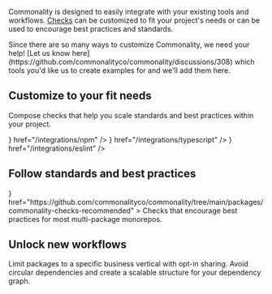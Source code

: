 Commonality is designed to easily integrate with your existing tools and workflows.
[Checks](/checks) can be customized to fit your project's needs or can be used to encourage best practices and standards.

<Note>
  Since there are so many ways to customize Commonality, we need your help! [Let
  us know here](https://github.com/commonalityco/commonality/discussions/308)
  which tools you'd like us to create examples for and we'll add them here.
</Note>

## Customize to your fit needs

Compose checks that help you scale standards and best practices within your project.

<CardGroup cols={3}>
  <Card
    title="Package manager"
    icon={
      <svg
        viewBox="0 0 2500 2500"
        xmlns="http://www.w3.org/2000/svg"
        width="24"
        height="24"
      >
        <path d="M0 0h2500v2500H0z" fill="#c00" />
        <path
          d="M1241.5 268.5h-973v1962.9h972.9V763.5h495v1467.9h495V268.5z"
          fill="#fff"
        />
      </svg>
    }
    href="/integrations/npm"
  />
  <Card
    title="TypeScript"
    icon={
      <svg
        fill="none"
        height="24"
        viewBox="0 0 512 512"
        width="24"
        xmlns="http://www.w3.org/2000/svg"
      >
        <rect fill="#3178c6" height="512" rx="50" width="512" />
        <rect fill="#3178c6" height="512" rx="50" width="512" />
        <path
          clipRule="evenodd"
          d="m316.939 407.424v50.061c8.138 4.172 17.763 7.3 28.875 9.386s22.823 3.129 35.135 3.129c11.999 0 23.397-1.147 34.196-3.442 10.799-2.294 20.268-6.075 28.406-11.342 8.138-5.266 14.581-12.15 19.328-20.65s7.121-19.007 7.121-31.522c0-9.074-1.356-17.026-4.069-23.857s-6.625-12.906-11.738-18.225c-5.112-5.319-11.242-10.091-18.389-14.315s-15.207-8.213-24.18-11.967c-6.573-2.712-12.468-5.345-17.685-7.9-5.217-2.556-9.651-5.163-13.303-7.822-3.652-2.66-6.469-5.476-8.451-8.448-1.982-2.973-2.974-6.336-2.974-10.091 0-3.441.887-6.544 2.661-9.308s4.278-5.136 7.512-7.118c3.235-1.981 7.199-3.52 11.894-4.615 4.696-1.095 9.912-1.642 15.651-1.642 4.173 0 8.581.313 13.224.938 4.643.626 9.312 1.591 14.008 2.894 4.695 1.304 9.259 2.947 13.694 4.928 4.434 1.982 8.529 4.276 12.285 6.884v-46.776c-7.616-2.92-15.937-5.084-24.962-6.492s-19.381-2.112-31.066-2.112c-11.895 0-23.163 1.278-33.805 3.833s-20.006 6.544-28.093 11.967c-8.086 5.424-14.476 12.333-19.171 20.729-4.695 8.395-7.043 18.433-7.043 30.114 0 14.914 4.304 27.638 12.912 38.172 8.607 10.533 21.675 19.45 39.204 26.751 6.886 2.816 13.303 5.579 19.25 8.291s11.086 5.528 15.415 8.448c4.33 2.92 7.747 6.101 10.252 9.543 2.504 3.441 3.756 7.352 3.756 11.733 0 3.233-.783 6.231-2.348 8.995s-3.939 5.162-7.121 7.196-7.147 3.624-11.894 4.771c-4.748 1.148-10.303 1.721-16.668 1.721-10.851 0-21.597-1.903-32.24-5.71-10.642-3.806-20.502-9.516-29.579-17.13zm-84.159-123.342h64.22v-41.082h-179v41.082h63.906v182.918h50.874z"
          fill="#fff"
          fillRule="evenodd"
        />
      </svg>
    }
    href="/integrations/typescript"
  />
  <Card
    title="ESLint"
    icon={
      <svg
        xmlns="http://www.w3.org/2000/svg"
        className="h-6 w-6"
        viewBox="0 0 64 64"
      >
        <path
          d="M19.353 24.35l12.155-7.018a.98.98 0 0 1 .983 0l12.156 7.018c.304.176.492.5.492.852V39.24c0 .35-.188.676-.492.852L32.49 47.1a.98.98 0 0 1-.983 0L19.353 40.1c-.304-.176-.492-.5-.492-.852V25.203c0-.35.188-.676.492-.852"
          fill="#8080f2"
        />
        <path
          d="M63.604 30.744L49.08 5.478c-.527-.914-1.5-1.578-2.556-1.578H17.477c-1.055 0-2.03.674-2.557 1.587L.396 30.7a3 3 0 0 0 0 2.98L14.92 58.73c.528.914 1.502 1.38 2.557 1.38h29.047c1.055 0 2.03-.453 2.557-1.367l14.523-25.1a2.85 2.85 0 0 0 0-2.898m-12.026 12.15c0 .37-.224.715-.546.9l-18.5 10.673a1.05 1.05 0 0 1-1.047 0L12.972 43.795c-.322-.186-.547-.53-.547-.9V21.547a1.06 1.06 0 0 1 .544-.9l18.5-10.673a1.05 1.05 0 0 1 1.046 0L51.03 20.646c.322.186.55.53.55.9z"
          fill="#4b32c3"
        />
      </svg>
    }
    href="/integrations/eslint"
  />
</CardGroup>

## Follow standards and best practices

<CardGroup cols={2}>
  <Card
    title="recommended"
    icon={
      <svg
        width="24"
        height="24"
        viewBox="0 0 100 100"
        fill="none"
        xmlns="http://www.w3.org/2000/svg"
      >
        <g clipPath="url(#clip0_848_401)">
          <path
            d="M63.5541 12.2173C64.9618 13.8013 63.0468 15.9803 61.0273 15.3384C57.5493 14.2329 53.8444 13.6364 50.0002 13.6364C29.9171 13.6364 13.6364 29.9168 13.6364 49.9996C13.6364 53.8435 14.2329 57.5481 15.3383 61.0259C15.9802 63.0455 13.8011 64.9603 12.2171 63.5526C4.72207 56.8918 0 47.1789 0 36.3632C0 16.2804 16.2806 0 36.3638 0C47.1799 0 56.8931 4.72218 63.5541 12.2173Z"
            fill="white"
          />
          <path
            d="M49.9998 86.3636C70.0829 86.3636 86.3636 70.0832 86.3636 50.0004C86.3636 46.1565 85.7671 42.4519 84.6618 38.9741C84.0199 36.9546 86.199 35.0397 87.783 36.4474C95.2779 43.1083 100 52.8211 100 63.6368C100 83.7196 83.7194 100 63.6362 100C52.8201 100 43.1069 95.2778 36.4459 87.7827C35.0382 86.1987 36.9532 84.0197 38.9728 84.6616C42.4508 85.7671 46.1556 86.3636 49.9998 86.3636Z"
            fill="white"
          />
        </g>
        <defs>
          <clipPath id="clip0_848_401">
            <rect width="100" height="100" fill="white" />
          </clipPath>
        </defs>
      </svg>
    }
    href="https://github.com/commonalityco/commonality/tree/main/packages/commonality-checks-recommended"
  >
    Checks that encourage best practices for most multi-package monorepos.
  </Card>
</CardGroup>

## Unlock new workflows

<CardGroup cols={2}>
  <Card
    title="Domain boundaries"
    icon="handshake"
    href="/integrations/domain-boundaries"
  >
    Limit packages to a specific business vertical with opt-in sharing.
  </Card>
  <Card
    title="Dependency hierarchy"
    icon="diagram-project"
    href="/integrations/domain-boundaries"
  >
    Avoid circular dependencies and create a scalable structure for your
    dependency graph.
  </Card>
</CardGroup>
